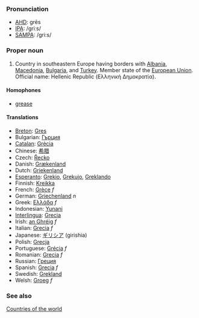 ===Pronunciation===
*[[w:AHD|AHD]]: grēs
*[[w:IPA|IPA]]: /griːs/
*[[w:SAMPA|SAMPA]]: /gri:s/

===Proper noun===
# Country in southeastern Europe having borders with [[Albania]], [[Macedonia]], [[Bulgaria]], and [[Turkey]]. Member state of the [[European Union]]. Official name: Hellenic Republic (Ελληνική Δημοκρατία).

====Homophones====
*[[grease]]

====Translations====
*[[Breton]]: [[Gres]]
*Bulgarian: [[Гърция]]
*[[Catalan]]: [[Grècia]]
*Chinese: [[希腊]]
*Czech: [[Řecko]]
*Danish: [[Grækenland]]
*Dutch: [[Griekenland]]
*[[Esperanto]]: [[Grekio]], [[Grekujo]], [[Greklando]]
*Finnish: [[Kreikka]]
*French: [[Grèce]] ''f''
*German: [[Griechenland]] ''n''
*Greek: [[Ελλάδα]] ''f''
*Indonesian: [[Yunani]]
*[[Interlingua]]: [[Grecia]]
*Irish: [[an Ghréig]] ''f''
*Italian: [[Grecia]] ''f''
*Japanese: [[ギリシア]] (girishia)
*Polish: [[Grecja]]
*Portuguese: [[Grécia]] ''f''
*Romanian: [[Grecia]] ''f''
*Russian: [[Греция]]
*Spanish: [[Grecia]] ''f''
*Swedish: [[Grekland]]
*Welsh: [[Groeg]] ''f''

===See also===
[[Countries of the world]]